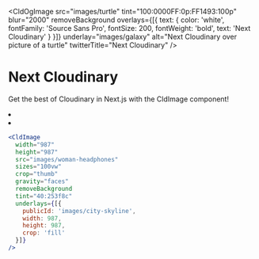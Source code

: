 


<CldOgImage
  src="images/turtle"
  tint="100:0000FF:0p:FF1493:100p"
  blur="2000"
  removeBackground
  overlays={[{
    text: {
      color: 'white',
      fontFamily: 'Source Sans Pro',
      fontSize: 200,
      fontWeight: 'bold',
      text: 'Next Cloudinary'
    }
  }]}
  underlay="images/galaxy"
  alt="Next Cloudinary over picture of a turtle"
  twitterTitle="Next Cloudinary"
/>

# Next Cloudinary

Get the best of Cloudinary in Next.js with the CldImage component!

<Bleed>
  <ImageGrid>
    <li>
      <CldImage
        width="987"
        height="1481"
        src="images/woman-headphones"
        sizes="100vw"
      />
    </li>
    <li>
      <CldImage
        width="987"
        height="987"
        src="images/woman-headphones"
        sizes="100vw"
        crop="thumb"
        gravity="faces"
        removeBackground
        tint="40:253f8c"
        underlays={[{
          publicId: 'images/city-skyline',
          width: 987,
          height: 987,
          crop: 'fill'
        }]}
      />
    </li>
  </ImageGrid>
</Bleed>

```jsx
<CldImage
  width="987"
  height="987"
  src="images/woman-headphones"
  sizes="100vw"
  crop="thumb"
  gravity="faces"
  removeBackground
  tint="40:253f8c"
  underlays={[{
    publicId: 'images/city-skyline',
    width: 987,
    height: 987,
    crop: 'fill'
  }]}
/>
```